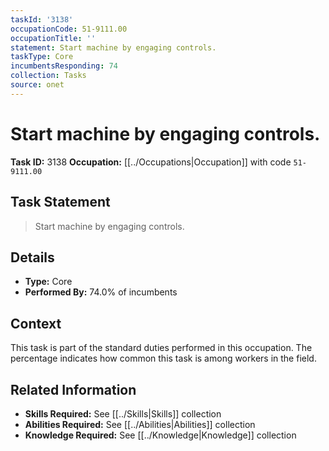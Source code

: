 ```yaml
---
taskId: '3138'
occupationCode: 51-9111.00
occupationTitle: ''
statement: Start machine by engaging controls.
taskType: Core
incumbentsResponding: 74
collection: Tasks
source: onet
---
```

# Start machine by engaging controls.

**Task ID:** 3138
**Occupation:** [[../Occupations|Occupation]] with code `51-9111.00`

## Task Statement

> Start machine by engaging controls.

## Details

- **Type:** Core
- **Performed By:** 74.0% of incumbents

## Context

This task is part of the standard duties performed in this occupation. The percentage indicates how common this task is among workers in the field.

## Related Information

- **Skills Required:** See [[../Skills|Skills]] collection
- **Abilities Required:** See [[../Abilities|Abilities]] collection
- **Knowledge Required:** See [[../Knowledge|Knowledge]] collection

